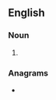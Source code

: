 ==English==

===Noun===
{{head|en|noun plural form}}

# {{plural of|aerolith|lang=en}}

===Anagrams===
* {{anagrams|en|a=aehilorst|horsetail|isotheral}}